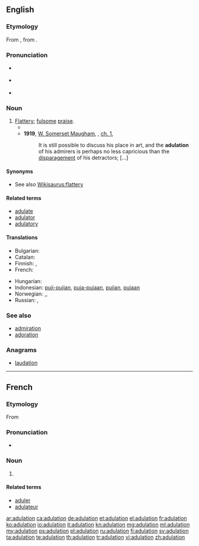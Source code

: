 ==English==

===Etymology===
From {{etyl|fr|en}} {{term|adulation|lang=fr}}, from {{etyl|la|en}} {{term/t|la|adulātio||flattery}}.

===Pronunciation===
* {{a|UK}} {{IPA|/ˈædˌjʊu.leɪ.ʃən/}} {{X-SAMPA|/"{d%ju:.leI.S@n/}}
* {{a|US}} {{IPA|/ˈædʒ.ə.leɪ.ʃən/}}
* {{rhymes|eɪʃən}}

===Noun===
{{en-noun}}

# [[flattery|Flattery]]; [[fulsome]] [[praise]].
#*{{quote-book|year=1898|author={{w|Winston Churchill (novelist)|Winston Churchill}}
|title={{w|The Celebrity}}|chapter=3
|passage=Now all this was very fine, but not at all in keeping with the Celebrity's character as I had come to conceive it. The idea that '''adulation''' ever cloyed on him was ludicrous in itself. In fact I thought the whole story fishy, and came very near to saying so.}}
#* '''1919''', [[w:William Somerset Maugham|W. Somerset Maugham]], ''{{w|The Moon and Sixpence}}'', [[s:The Moon and Sixpence/Chapter I|ch. 1]],
#*: It is still possible to discuss his place in art, and the '''adulation''' of his admirers is perhaps no less capricious than the [[disparage]]ment of his detractors; [...]

====Synonyms====
* See also [[Wikisaurus:flattery]]

====Related terms====
* [[adulate]]
* [[adulator]]
* [[adulatory]]

====Translations====
{{trans-top|Flattery; fulsome praise}}
* Bulgarian: {{t+|bg|ласкателство}}
* Catalan: {{t-|ca|adulació|f}}
* Finnish: {{t-|fi|mielistely}},  {{t-|fi|imartelu}}
* French: {{t+|fr|adulation|f}}
{{trans-mid}}
* Hungarian: {{t+|hu|hízelgés}}
* Indonesian: [[puji|puji-pujian]], [[puja|puja-pujaan]], [[puji|pujian]], [[puja|pujaan]]
* Norwegian: {{t+|no|grov}} {{t-|no|smiger}},, {{t-|no|smisking|c}}
* Russian: {{t+|ru|лесть|f|tr=léstʼ}}, {{t+|ru|подхалимство|n|tr=podxalímstvo}}
{{trans-bottom}}

===See also===
* [[admiration]]
* [[adoration]]

===Anagrams===
* [[laudation#English|laudation]]

----

==French==

===Etymology===
From {{etyl|la|fr}}

===Pronunciation===
* {{IPA|/a.dy.la.sjɔ̃/|lang=fr}}

===Noun===
{{fr-noun|f}}

# {{l/en|adulation}}

====Related terms====
* [[aduler]]
* [[adulateur]]

[[ar:adulation]]
[[ca:adulation]]
[[de:adulation]]
[[et:adulation]]
[[el:adulation]]
[[fr:adulation]]
[[ko:adulation]]
[[io:adulation]]
[[it:adulation]]
[[kn:adulation]]
[[mg:adulation]]
[[ml:adulation]]
[[my:adulation]]
[[ps:adulation]]
[[pl:adulation]]
[[ru:adulation]]
[[fi:adulation]]
[[sv:adulation]]
[[ta:adulation]]
[[te:adulation]]
[[th:adulation]]
[[tr:adulation]]
[[vi:adulation]]
[[zh:adulation]]